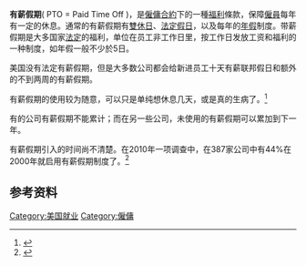 {{For|同名的電視節目|有薪假期 (電視節目)}}
'''有薪假期'''( PTO = Paid Time Off )，是[[僱傭|僱傭]][[合約|合約]]下的一種[[福利|福利]]條款，保障[[僱員|僱員]]每年有一定的休息。通常的有薪假期有[[雙休日|雙休日]]、[[法定假日|法定假日]]，以及每年的[[年假|年假]]制度。带薪假期是大多国家[[法定|法定]]的福利，单位在员工非工作日里，按工作日发放工资和福利的一种制度，如年假一般不少於5日。

美国没有法定有薪假期，但是大多数公司都会给新进员工十天有薪联邦假日和额外的不到两周的有薪假期。

有薪假期的使用较为随意，可以只是单纯想休息几天，或是真的生病了。<ref>{{cite web|title=How Employee Compensation Works|url=http://money.howstuffworks.com/benefits5.htm|publisher=how stuff works|accessdate=2015-02-03|archive-date=2020-02-23|archive-url=https://web.archive.org/web/20200223143929/https://money.howstuffworks.com/benefits5.htm|dead-url=no}}</ref>

有的公司有薪假期不能累计；而在另一些公司，未使用的有薪假期可以累加到下一年。

有薪假期引入的时间尚不清楚。在2010年一项调查中，在387家公司中有44%在2000年就启用有薪假期制度了。<ref>{{cite web|publisher=WorldatWork|title=Paid Time Off Programs and Practices|url=http://www.worldatwork.org/waw/adimLink?id=38913|date=2010年5月|deadurl=yes|archiveurl=https://web.archive.org/web/20130820063039/http://www.worldatwork.org/waw/adimLink?id=38913|archivedate=2013年8月20日|df=}}</ref>

==参考资料==
{{reflist}}

[[Category:美国就业|Category:美国就业]]
[[Category:僱傭|Category:僱傭]]